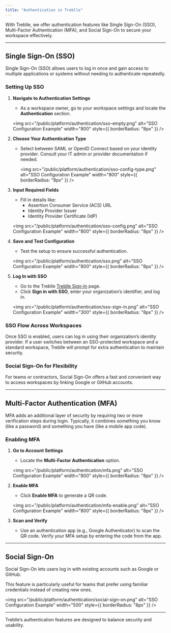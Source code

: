 ```yaml
---
title: "Authentication in Treblle"
---
```


With Treblle, we offer authentication features like Single Sign-On (SSO), Multi-Factor Authentication (MFA), and Social Sign-On to secure your workspace effectively.

---

## Single Sign-On (SSO)

Single Sign-On (SSO) allows users to log in once and gain access to multiple applications or systems without needing to authenticate repeatedly.

### Setting Up SSO

1. **Navigate to Authentication Settings**

   - As a workspace owner, go to your workspace settings and locate the **Authentication** section.

   <img
     src="/public/platform/authentication/sso-empty.png"
     alt="SSO Configuration Example"
     width="800"
     style={{ borderRadius: "8px" }}
   />

2. **Choose Your Authentication Type**

   - Select between SAML or OpenID Connect based on your identity provider. Consult your IT admin or provider documentation if needed.

     <img
       src="/public/platform/authentication/sso-config-type.png"
       alt="SSO Configuration Example"
       width="800"
       style={{ borderRadius: "8px" }}
     />

3. **Input Required Fields**

   - Fill in details like:
     - Assertion Consumer Service (ACS) URL
     - Identity Provider Issuer
     - Identity Provider Certificate (IdP)

   <img
     src="/public/platform/authentication/sso-config.png"
     alt="SSO Configuration Example"
     width="800"
     style={{ borderRadius: "8px" }}
   />

4. **Save and Test Configuration**

   - Test the setup to ensure successful authentication.

   <img
     src="/public/platform/authentication/sso.png"
     alt="SSO Configuration Example"
     width="800"
     style={{ borderRadius: "8px" }}
   />

5. **Log In with SSO**

   - Go to the Treblle <a href="https://identity.treblle.com/login" target="_blank" rel="noopener noreferrer">Treblle Sign-In</a> page.
   - Click **Sign in with SSO**, enter your organization’s identifier, and log in.

   <img
     src="/public/platform/authentication/sso-sign-in.png"
     alt="SSO Configuration Example"
     width="300"
     style={{ borderRadius: "8px" }}
   />

### SSO Flow Across Workspaces

Once SSO is enabled, users can log in using their organization’s identity provider. If a user switches between an SSO-protected workspace and a standard workspace, Treblle will prompt for extra authentication to maintain security.

### Social Sign-On for Flexibility

For teams or contractors, Social Sign-On offers a fast and convenient way to access workspaces by linking Google or GitHub accounts.

---

## Multi-Factor Authentication (MFA)

MFA adds an additional layer of security by requiring two or more verification steps during login. Typically, it combines something you know (like a password) and something you have (like a mobile app code).

### Enabling MFA

1. **Go to Account Settings**

   - Locate the **Multi-Factor Authentication** option.

   <img
     src="/public/platform/authentication/mfa.png"
     alt="SSO Configuration Example"
     width="800"
     style={{ borderRadius: "8px" }}
   />

2. **Enable MFA**

   - Click **Enable MFA** to generate a QR code.

   <img
     src="/public/platform/authentication/mfa-enable.png"
     alt="SSO Configuration Example"
     width="800"
     style={{ borderRadius: "8px" }}
   />

3. **Scan and Verify**
   - Use an authentication app (e.g., Google Authenticator) to scan the QR code. Verify your MFA setup by entering the code from the app.

---

## Social Sign-On

Social Sign-On lets users log in with existing accounts such as Google or GitHub.

This feature is particularly useful for teams that prefer using familiar credentials instead of creating new ones.

<img
  src="/public/platform/authentication/social-sign-on.png"
  alt="SSO Configuration Example"
  width="500"
  style={{ borderRadius: "8px" }}
/>

---

Treblle’s authentication features are designed to balance security and usability.
